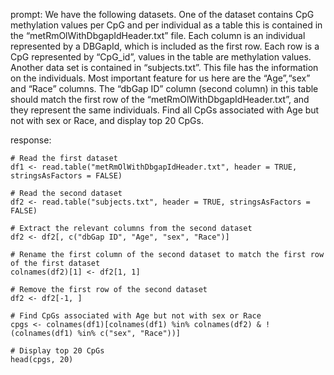 prompt:
We have the following datasets. One of the dataset contains CpG methylation values per CpG and per individual as a table this is contained in the “metRmOlWithDbgapIdHeader.txt” file. Each column is an individual represented by a DBGapId, which is included as the first row. Each row is a CpG represented by "CpG_id", values in the table are methylation values. Another data set is contained in “subjects.txt”. This file has the information on the individuals. Most important feature for us here are the "Age","sex" and "Race" columns. The "dbGap ID" column (second column) in this table should match the first row of the "metRmOlWithDbgapIdHeader.txt", and they represent the same individuals. Find all CpGs associated with Age but not with sex or Race, and display top 20 CpGs.

response:
```
# Read the first dataset
df1 <- read.table("metRmOlWithDbgapIdHeader.txt", header = TRUE, stringsAsFactors = FALSE)

# Read the second dataset
df2 <- read.table("subjects.txt", header = TRUE, stringsAsFactors = FALSE)

# Extract the relevant columns from the second dataset
df2 <- df2[, c("dbGap ID", "Age", "sex", "Race")]

# Rename the first column of the second dataset to match the first row of the first dataset
colnames(df2)[1] <- df2[1, 1]

# Remove the first row of the second dataset
df2 <- df2[-1, ] 

# Find CpGs associated with Age but not with sex or Race
cpgs <- colnames(df1)[colnames(df1) %in% colnames(df2) & !(colnames(df1) %in% c("sex", "Race"))]

# Display top 20 CpGs
head(cpgs, 20)
```

